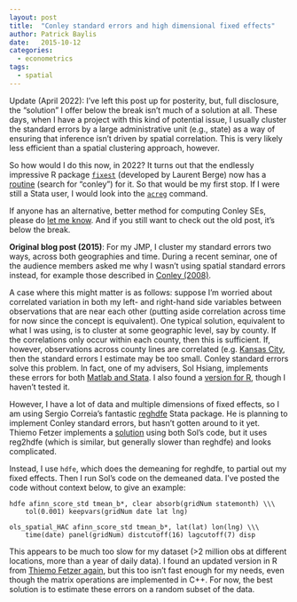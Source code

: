 ```yaml
---
layout: post
title:  "Conley standard errors and high dimensional fixed effects"
author: Patrick Baylis
date:   2015-10-12
categories:
  - econometrics
tags:
  - spatial
---
```


::: {.callout-warning}
Update (April 2022): I've left this post up for posterity, but, full disclosure, the "solution" I offer below the break isn't much of a solution at all. These days, when I have a project with this kind of potential issue, I usually cluster the standard errors by a large administrative unit (e.g., state) as a way of ensuring that inference isn't driven by spatial correlation. This is very likely less efficient than a spatial clustering approach, however.

So how would I do this now, in 2022? It turns out that the endlessly impressive R package [`fixest`](https://lrberge.github.io/fixest/index.html) (developed by Laurent Berge) now has a [routine](https://lrberge.github.io/fixest/articles/fixest_walkthrough.html) (search for "conley") for it. So that would be my first stop. If I were still a Stata user, I would look into the [`acreg`](https://www.stata.com/meeting/switzerland20/slides/Switzerland20_Colella.pdf) command.

If anyone has an alternative, better method for computing Conley SEs, please do [let me know](mailto:patrick.baylis@ubc.ca). And if you still want to check out the old post, it's below the break.
:::

**Original blog post (2015)**: For my JMP, I cluster my standard errors two ways, across both geographies and time. During a recent seminar, one of the audience members asked me why I wasn't using spatial standard errors instead, for example those described in [Conley (2008)](http://www.dictionaryofeconomics.com/article?id=pde2008_S000450).

A case where this might matter is as follows: suppose I'm worried about correlated variation in both my left- and right-hand side variables between observations that are near each other (putting aside correlation across time for now since the concept is equivalent). One typical solution, equivalent to what I was using, is to cluster at some geographic level, say by county. If the correlations only occur within each county, then this is sufficient. If, however, observations across county lines are correlated (e.g. [Kansas City](https://goo.gl/maps/1TuZd9icj812), then the standard errors I estimate may be too small. Conley standard errors solve this problem. In fact, one of my advisers, Sol Hsiang, implements these errors for both [Matlab and Stata](http://www.fight-entropy.com/2010/06/standard-error-adjustment-ols-for.html). I also found a [version for R](https://gist.github.com/devmag/f18ec223df7aef78402b), though I haven't tested it.

However, I have a lot of data and multiple dimensions of fixed effects, so I am using Sergio Correia's fantastic [reghdfe](https://github.com/sergiocorreia/reghdfe) Stata package. He is planning to implement Conley standard errors, but hasn't gotten around to it yet. Thiemo Fetzer implements a [solution](http://www.trfetzer.com/conley-spatial-hac-errors-with-fixed-effects/) using both Sol's code, but it uses reg2hdfe (which is similar, but generally slower than reghdfe) and looks complicated.

Instead, I use `hdfe`, which does the demeaning for reghdfe, to partial out my fixed effects. Then I run Sol's code on the demeaned data. I've posted the code without context below, to give an example:

    hdfe afinn_score_std tmean_b*, clear absorb(gridNum statemonth) \\\
        tol(0.001) keepvars(gridNum date lat lng)

    ols_spatial_HAC afinn_score_std tmean_b*, lat(lat) lon(lng) \\\
        time(date) panel(gridNum) distcutoff(16) lagcutoff(7) disp


This appears to be much too slow for my dataset (>2 million obs at different locations, more than a year of daily data). I found an updated version in R from [Thiemo Fetzer again](http://freigeist.devmag.net/economics/936-spatial-temporal-autocorrelation-correction-with-r-conley.html), but this too isn't fast enough for my needs, even though the matrix operations are implemented in C++. For now, the best solution is to estimate these errors on a random subset of the data.
